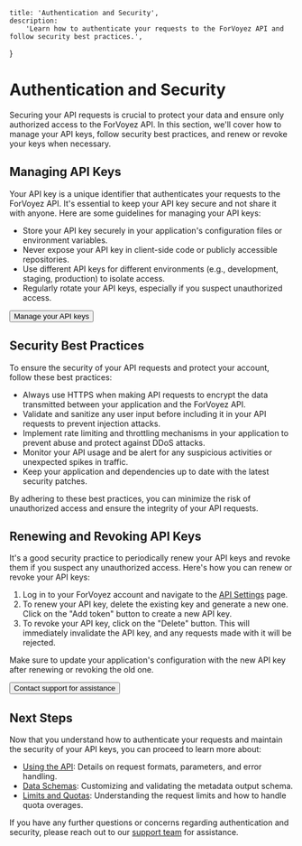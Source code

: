 	title: 'Authentication and Security',
	description:
		'Learn how to authenticate your requests to the ForVoyez API and follow security best practices.',
}

# Authentication and Security

Securing your API requests is crucial to protect your data and ensure only authorized access to the ForVoyez API. In this section, we'll cover how to manage your API keys, follow security best practices, and renew or revoke your keys when necessary.

## Managing API Keys

Your API key is a unique identifier that authenticates your requests to the ForVoyez API. It's essential to keep your API key secure and not share it with anyone. Here are some guidelines for managing your API keys:

- Store your API key securely in your application's configuration files or environment variables.
- Never expose your API key in client-side code or publicly accessible repositories.
- Use different API keys for different environments (e.g., development, staging, production) to isolate access.
- Regularly rotate your API keys, especially if you suspect unauthorized access.

<div className="not-prose">
	<Button href="https://forvoyez.com/app/tokens" variant="text" arrow="right">
		Manage your API keys
	</Button>
</div>

## Security Best Practices

To ensure the security of your API requests and protect your account, follow these best practices:

- Always use HTTPS when making API requests to encrypt the data transmitted between your application and the ForVoyez API.
- Validate and sanitize any user input before including it in your API requests to prevent injection attacks.
- Implement rate limiting and throttling mechanisms in your application to prevent abuse and protect against DDoS attacks.
- Monitor your API usage and be alert for any suspicious activities or unexpected spikes in traffic.
- Keep your application and dependencies up to date with the latest security patches.

By adhering to these best practices, you can minimize the risk of unauthorized access and ensure the integrity of your API requests.

## Renewing and Revoking API Keys

It's a good security practice to periodically renew your API keys and revoke them if you suspect any unauthorized access. Here's how you can renew or revoke your API keys:

1. Log in to your ForVoyez account and navigate to the [API Settings](https://forvoyez.com/app/tokens) page.
2. To renew your API key, delete the existing key and generate a new one. Click on the "Add token" button to create a new API key.
3. To revoke your API key, click on the "Delete" button. This will immediately invalidate the API key, and any requests made with it will be rejected.

Make sure to update your application's configuration with the new API key after renewing or revoking the old one.

<div className="not-prose">
	<Button href="/support" variant="text" arrow="right">
		Contact support for assistance
	</Button>
</div>

## Next Steps

Now that you understand how to authenticate your requests and maintain the security of your API keys, you can proceed to learn more about:

- [Using the API](/using-the-api): Details on request formats, parameters, and error handling.
- [Data Schemas](/data-schemas): Customizing and validating the metadata output schema.
- [Limits and Quotas](/limits-and-quotas): Understanding the request limits and how to handle quota overages.

If you have any further questions or concerns regarding authentication and security, please reach out to our [support team](/support) for assistance.
